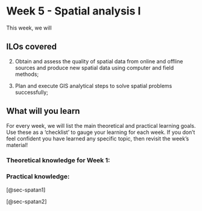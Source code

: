 # Week 5 - Spatial analysis I

This week, we will 

## ILOs covered

2. Obtain and assess the quality of spatial data from online and offline sources and produce new spatial data using computer and field methods;

4. Plan and execute GIS analytical steps to solve spatial problems successfully;

## What will you learn

For every week, we will list the main theoretical and practical learning goals. Use these as a 'checklist' to gauge your learning for each week. If you don't feel confident you have learned any specific topic, then revisit the week's material!

### Theoretical knowledge for Week 1:

### Practical knowledge:

[@sec-spatan1]

[@sec-spatan2]
